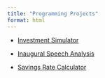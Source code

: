 ```yaml
---
title: "Programming Projects"
format: html
---
```


- [Investment Simulator](https://dejesusalcala.shinyapps.io/InvestmentSimulator/){target="_blank"}

- [Inaugural Speech Analysis](https://dejesusalcala.shinyapps.io/InauguralSpeechAnalysis/){target="_blank"}

- [Savings Rate Calculator](https://dejesusalcala.shinyapps.io/SavingsRateCalculator/){target="_blank"}